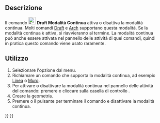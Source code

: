 <languages/>

{{Docnav/it
|
|
|[[Draft_Workbench/it|Draft]]
|IconL=
|IconR=
|IconC=Workbench_Draft.svg
}}

{{VeryImportantMessage|QUESTO COMANDO È OBSOLETO<br>
Non è disponibile in {{VersionPlus/it|0.22}}. Utilizzare invece la casella di controllo {{MenuCommand|Continua}} nel pannello delle attività dei comandi che supportano questa modalità.}}

{{GuiCommand/it
|Name=Draft ToggleContinueMode
|Name/it=Draft Modalità Continua
|MenuLocation=Utilità → Modalità Continua
|Workbenches=[[Draft_Workbench/it|Draft]]
}}

<span id="Description"></span>
==Descrizione== 

Il comando [[Image:Draft_ToggleContinueMode.svg|24px]] '''Draft Modalità Continua''' attiva o disattiva la modalità continua. Molti comandi [[Draft_Workbench/it|Draft]] e [[Arch_Workbench/it|Arch]] supportano questa modalità. Se la modalità continua è attiva, si riavvieranno al termine. La modalità continua può anche essere attivata nel pannello delle attività di quei comandi, quindi in pratica questo comando viene usato raramente.

<span id="Usage"></span>
==Utilizzo== 

# Selezionare l'opzione {{MenuCommand|Utilità → [[Image:Draft_ToggleContinueMode.svg|16px]] Attiva/disattiva modalità continua}} dal menu.
# Richiamare un comando che supporta la modalità continua, ad esempio [[Draft_Line/it|Linea]] o [[Arch_Wall/it|Muro]].
# Per attivare o disattivare la modalità continua nel pannello delle attività del comando: premere {{KEY|T}} o cliccare sulla casella di controllo {{MenuCommand|Continua}}.
# Creare la geometria.
# Premere {{KEY|Esc}} o il pulsante {{Button|Chiudi}} per terminare il comando e disattivare la modalità continua.


{{Docnav/it
|
|
|[[Draft_Workbench/it|Draft]]
|IconL=
|IconR=
|IconC=Workbench_Draft.svg
}}

{{Draft Tools navi{{#translation:}}}}
{{Userdocnavi{{#translation:}}}}